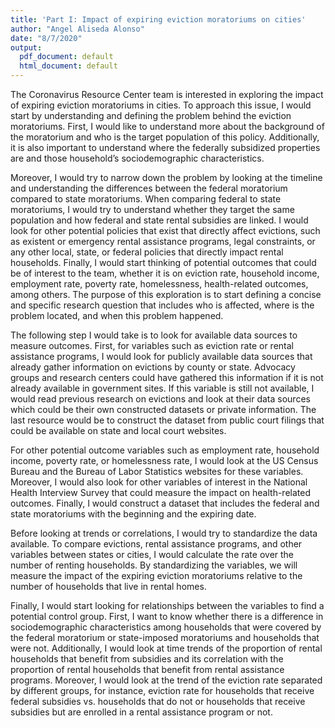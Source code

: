 ---
title: 'Part I: Impact of expiring eviction moratoriums on cities'
author: "Angel Aliseda Alonso"
date: "8/7/2020"
output:
  pdf_document: default
  html_document: default
---

The Coronavirus Resource Center team is interested in exploring the impact of expiring eviction moratoriums in cities. To approach this issue, I would start by understanding and defining the problem behind the eviction moratoriums. First, I would like to understand more about the background of the moratorium and who is the target population of this policy. Additionally, it is also important to understand where the federally subsidized properties are and those household’s sociodemographic characteristics.

Moreover, I would try to narrow down the problem by looking at the timeline and understanding the differences between the federal moratorium compared to state moratoriums. When comparing federal to state moratoriums, I would try to understand whether they target the same population and how federal and state rental subsidies are linked. I would look for other potential policies that exist that directly affect evictions, such as existent or emergency rental assistance programs, legal constraints, or any other local, state, or federal policies that directly impact rental households. Finally, I would start thinking of potential outcomes that could be of interest to the team, whether it is on eviction rate, household income, employment rate, poverty rate, homelessness, health-related outcomes, among others. The purpose of this exploration is to start defining a concise and specific research question that includes who is affected, where is the problem located, and when this problem happened. 

The following step I would take is to look for available data sources to measure outcomes. First, for variables such as eviction rate or rental assistance programs, I would look for publicly available data sources that already gather information on evictions by county or state. Advocacy groups and research centers could have gathered this information if it is not already available in government sites. If this variable is still not available, I would read previous research on evictions and look at their data sources which could be their own constructed datasets or private information. The last resource would be to construct the dataset from public court filings that could be available on state and local court websites. 

For other potential outcome variables such as employment rate, household income, poverty rate, or homelessness rate, I would look at the US Census Bureau and the Bureau of Labor Statistics websites for these variables. Moreover, I would also look for other variables of interest in the National Health Interview Survey that could measure the impact on health-related outcomes. Finally, I would construct a dataset that includes the federal and state moratoriums with the beginning and the expiring date. 

Before looking at trends or correlations, I would try to standardize the data available. To compare evictions, rental assistance programs, and other variables between states or cities, I would calculate the rate over the number of renting households. By standardizing the variables, we will measure the impact of the expiring eviction moratoriums relative to the number of households that live in rental homes.

Finally, I would start looking for relationships between the variables to find a potential control group. First, I want to know whether there is a difference in sociodemographic characteristics among households that were covered by the federal moratorium or state-imposed moratoriums and households that were not. Additionally, I would look at time trends of the proportion of rental households that benefit from subsidies and its correlation with the proportion of rental households that benefit from rental assistance programs. Moreover, I would look at the trend of the eviction rate separated by different groups, for instance, eviction rate for households that receive federal subsidies vs. households that do not or households that receive subsidies but are enrolled in a rental assistance program or not. 	
